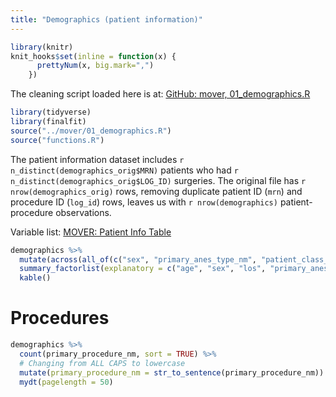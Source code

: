 ```yaml
---
title: "Demographics (patient information)"
---
```


```r
library(knitr)
knit_hooks$set(inline = function(x) {
      prettyNum(x, big.mark=",")
    })
```

The cleaning script loaded here is at: [GitHub: mover, 01_demographics.R](https://github.com/SurgicalInformatics/mover/blob/main/01_demographics.R)

```r
library(tidyverse)
library(finalfit)
source("../mover/01_demographics.R")
source("functions.R")
```

The patient information dataset includes `r n_distinct(demographics_orig$MRN)` patients who had `r n_distinct(demographics_orig$LOG_ID)` surgeries. The original file has `r nrow(demographics_orig)` rows, removing duplicate patient ID (`mrn`) and procedure ID (`log_id`) rows, leaves us with `r nrow(demographics)` patient-procedure observations.


Variable list: [MOVER: Patient Info Table](https://mover.ics.uci.edu/patient-info-table.html)


```r
demographics %>% 
  mutate(across(all_of(c("sex", "primary_anes_type_nm", "patient_class_group")), fct_infreq)) %>% 
  summary_factorlist(explanatory = c("age", "sex", "los", "primary_anes_type_nm", "asa_rating", "patient_class_group")) %>% 
  kable()
```

# Procedures


```r
demographics %>% 
  count(primary_procedure_nm, sort = TRUE) %>% 
  # Changing from ALL CAPS to lowercase
  mutate(primary_procedure_nm = str_to_sentence(primary_procedure_nm)) %>% 
  mydt(pagelength = 50)
```

